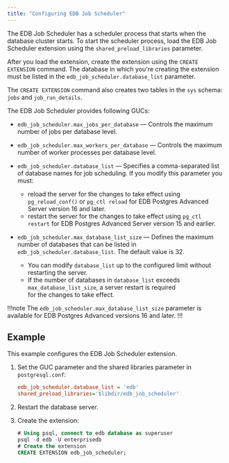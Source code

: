 ```yaml
---
title: "Configuring EDB Job Scheduler"
---
```


The EDB Job Scheduler has a scheduler process that starts when the database cluster starts. To start the scheduler process, load the EDB Job Scheduler extension using the `shared_preload_libraries` parameter. 

After you load the extension, create the extension using the `CREATE EXTENSION` command. The database in which you're creating the extension must be listed in the `edb_job_scheduler.database_list` parameter.

The `CREATE EXTENSION` command also creates two tables in the `sys` schema: `jobs` and `job_run_details`. 

The EDB Job Scheduler provides following GUCs:

- `edb_job_scheduler.max_jobs_per_database` &mdash; Controls the maximum number of jobs per database level. 

- `edb_job_scheduler.max_workers_per_database` &mdash; Controls the maximum number of worker processes per database level.

- `edb_job_scheduler.database_list` &mdash; Specifies a comma-separated list of database names for job scheduling. If you modify this parameter you must:
  - reload the server for the changes to take effect using `pg_reload_conf()` or `pg_ctl reload` for EDB Postgres Advanced Server version 16 and later. 
  - restart the server for the changes to take effect using `pg_ctl restart` for EDB Postgres Advanced Server version 15 and earlier.

- `edb_job_scheduler.max_database_list_size` &mdash; Defines the maximum number of databases that can be listed in `edb_job_scheduler.database_list`. The default value is 32.
   - You can modify `database_list` up to the configured limit without restarting the server.
   - If the number of databases in `database_list` exceeds `max_database_list_size`, a server restart is required  
     for the changes to take effect.

!!!note
The `edb_job_scheduler.max_database_list_size` parameter is available for EDB Postgres Advanced versions 16 and later.
!!!

## Example

This example configures the EDB Job Scheduler extension.

1. Set the GUC parameter and the shared libraries parameter in `postgresql.conf`:

   ```ini
   edb_job_scheduler.database_list = 'edb'
   shared_preload_libraries='$libdir/edb_job_scheduler' 
   ```

2. Restart the database server.

3. Create the extension:

   ```sql
   # Using psql, connect to edb database as superuser
   psql -d edb -U enterprisedb
   # Create the extension
   CREATE EXTENSION edb_job_scheduler;
   ```
